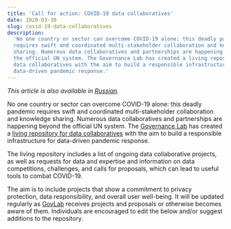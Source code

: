 ```yaml
---
title: 'Call for action: COVID-19 data collaboratives'
date: 2020-03-30
slug: covid-19-data-collaboratives
description:
  'No one country or sector can overcome COVID-19 alone: this deadly pandemic
  requires swift and coordinated multi-stakeholder collaboration and knowledge
  sharing. Numerous data collaboratives and partnerships are happening beyond
  the official UN system. The Governance Lab has created a living repository for
  data collaboratives with the aim to build a responsible infrastructure for
  data-driven pandemic response.'
---
```


_This article is also available in [Russian](./ru.pdf)._

No one country or sector can overcome COVID-19 alone: this deadly pandemic
requires swift and coordinated multi-stakeholder collaboration and knowledge
sharing. Numerous data collaboratives and partnerships are happening beyond the
official UN system. The [Governance Lab](http://www.thegovlab.org/) has created
a
[living repository for data collaboratives](https://docs.google.com/document/d/1JWeD1AaIGKMPry_EN8GjIqwX4J4KLQIAqP09exZ-ENI/edit)
with the aim to build a responsible infrastructure for data-driven pandemic
response.

The living repository includes a list of ongoing data collaborative projects, as
well as requests for data and expertise and information on data competitions,
challenges, and calls for proposals, which can lead to useful tools to combat
COVID-19.

The aim is to include projects that show a commitment to privacy protection,
data responsibility, and overall user well-being. It will be updated regularly
as
[GovLab](https://docs.google.com/document/d/1JWeD1AaIGKMPry_EN8GjIqwX4J4KLQIAqP09exZ-ENI/edit)
receives projects and proposals or otherwise becomes aware of them. Individuals
are encouraged to edit the below and/or suggest additions to the repository.
